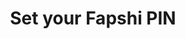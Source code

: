 ---
title: 'Set your Fapshi PIN'
description: 'How do I set my Fapshi PIN?'
keywords: ['set pin', 'fapshi pin', 'account security', 'fapshi account', 'pin verification']
---